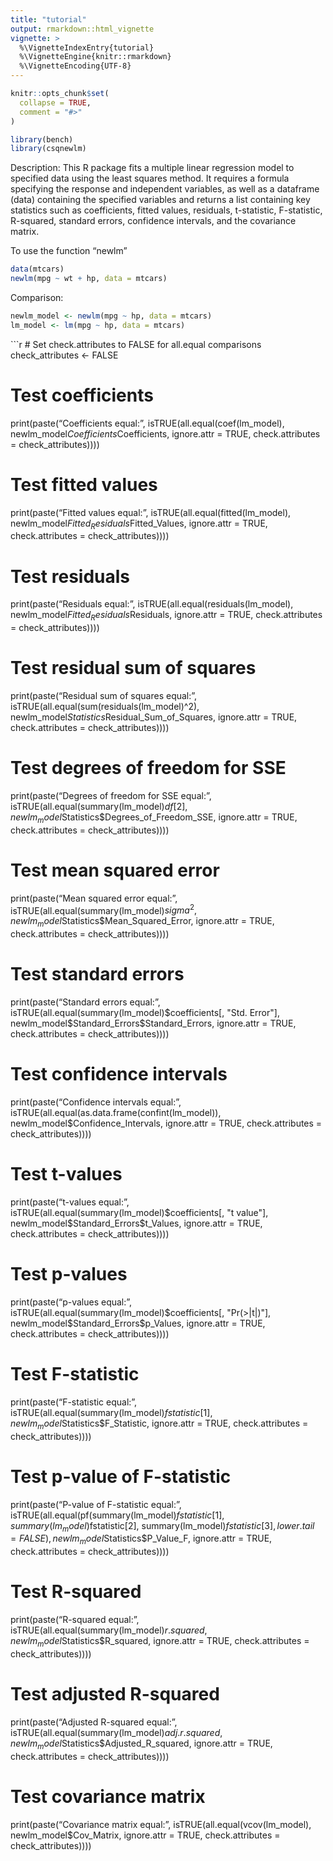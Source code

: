 ```yaml
---
title: "tutorial"
output: rmarkdown::html_vignette
vignette: >
  %\VignetteIndexEntry{tutorial}
  %\VignetteEngine{knitr::rmarkdown}
  %\VignetteEncoding{UTF-8}
---
```


```r
knitr::opts_chunk$set(
  collapse = TRUE,
  comment = "#>"
)
```

```r
library(bench)
library(csqnewlm)
```

Description:
This R package fits a multiple linear regression model to specified data using the least squares method. It requires a formula specifying the response and independent variables, as well as a dataframe (data) containing the specified variables and returns a list containing key statistics such as coefficients, fitted values, residuals, t-statistic, F-statistic, R-squared, standard errors, confidence intervals, and the covariance matrix.

To use the function "newlm"
```r
data(mtcars)
newlm(mpg ~ wt + hp, data = mtcars)
```

Comparison:

```r
newlm_model <- newlm(mpg ~ hp, data = mtcars)
lm_model <- lm(mpg ~ hp, data = mtcars)
```

```r
# Set check.attributes to FALSE for all.equal comparisons
check_attributes <- FALSE

# Test coefficients
print(paste("Coefficients equal:", isTRUE(all.equal(coef(lm_model), newlm_model$Coefficients$Coefficients, ignore.attr = TRUE, check.attributes = check_attributes))))

# Test fitted values
print(paste("Fitted values equal:", isTRUE(all.equal(fitted(lm_model), newlm_model$Fitted_Residuals$Fitted_Values, ignore.attr = TRUE, check.attributes = check_attributes))))

# Test residuals
print(paste("Residuals equal:", isTRUE(all.equal(residuals(lm_model), newlm_model$Fitted_Residuals$Residuals, ignore.attr = TRUE, check.attributes = check_attributes))))

# Test residual sum of squares
print(paste("Residual sum of squares equal:", isTRUE(all.equal(sum(residuals(lm_model)^2), newlm_model$Statistics$Residual_Sum_of_Squares, ignore.attr = TRUE, check.attributes = check_attributes))))

# Test degrees of freedom for SSE
print(paste("Degrees of freedom for SSE equal:", isTRUE(all.equal(summary(lm_model)$df[2], newlm_model$Statistics$Degrees_of_Freedom_SSE, ignore.attr = TRUE, check.attributes = check_attributes))))

# Test mean squared error
print(paste("Mean squared error equal:", isTRUE(all.equal(summary(lm_model)$sigma^2, newlm_model$Statistics$Mean_Squared_Error, ignore.attr = TRUE, check.attributes = check_attributes))))

# Test standard errors
print(paste("Standard errors equal:", isTRUE(all.equal(summary(lm_model)$coefficients[, "Std. Error"], newlm_model$Standard_Errors$Standard_Errors, ignore.attr = TRUE, check.attributes = check_attributes))))

# Test confidence intervals
print(paste("Confidence intervals equal:", isTRUE(all.equal(as.data.frame(confint(lm_model)), newlm_model$Confidence_Intervals, ignore.attr = TRUE, check.attributes = check_attributes))))

# Test t-values
print(paste("t-values equal:", isTRUE(all.equal(summary(lm_model)$coefficients[, "t value"], newlm_model$Standard_Errors$t_Values, ignore.attr = TRUE, check.attributes = check_attributes))))

# Test p-values
print(paste("p-values equal:", isTRUE(all.equal(summary(lm_model)$coefficients[, "Pr(>|t|)"], newlm_model$Standard_Errors$p_Values, ignore.attr = TRUE, check.attributes = check_attributes))))

# Test F-statistic
print(paste("F-statistic equal:", isTRUE(all.equal(summary(lm_model)$fstatistic[1], newlm_model$Statistics$F_Statistic, ignore.attr = TRUE, check.attributes = check_attributes))))

# Test p-value of F-statistic
print(paste("P-value of F-statistic equal:", isTRUE(all.equal(pf(summary(lm_model)$fstatistic[1], summary(lm_model)$fstatistic[2], summary(lm_model)$fstatistic[3], lower.tail = FALSE), newlm_model$Statistics$P_Value_F, ignore.attr = TRUE, check.attributes = check_attributes))))

# Test R-squared
print(paste("R-squared equal:", isTRUE(all.equal(summary(lm_model)$r.squared, newlm_model$Statistics$R_squared, ignore.attr = TRUE, check.attributes = check_attributes))))

# Test adjusted R-squared
print(paste("Adjusted R-squared equal:", isTRUE(all.equal(summary(lm_model)$adj.r.squared, newlm_model$Statistics$Adjusted_R_squared, ignore.attr = TRUE, check.attributes = check_attributes))))

# Test covariance matrix
print(paste("Covariance matrix equal:", isTRUE(all.equal(vcov(lm_model), newlm_model$Cov_Matrix, ignore.attr = TRUE, check.attributes = check_attributes))))








